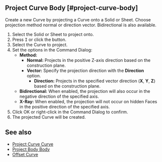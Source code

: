 
## Project Curve Body [#project-curve-body]

<Reference shortcut="" command="Project Curve Body" button="" />

Create a new Curve by projecting a Curve onto a Solid or Sheet. Choose projection method normal or direction vector. Bidirectional is also available.

1. Select the Solid or Sheet to project onto.
2. Press <kbd>I</kbd> or click the button.
3. Select the  Curve to project.
4. Set the options in the Command Dialog:
   - **Method:**
     - **Normal:** Projects in the positive Z-axis direction based on the construction plane.
     - **Vector:** Specify the projection direction with the **Direction** option.
         - **Direction:** Projects in the specified vector direction (**X**, **Y**, **Z**) based on the construction plane.
   - **Bidirectional:** When enabled, the projection will also occur in the negative direction of the specified axis.
   - **X-Ray:** When enabled, the projection will not occur on hidden Faces in the positive direction of the specified axis.
5. Click OK or right-click in the Command Dialog to confirm.
6. The projected Curve will be created.

## See also
- [Project Curve Curve](./project-curve-curve)
- [Project Body Body](./project-body-body)
- [Offset Curve](./offset-curve)



